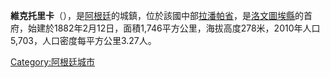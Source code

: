 '''維克托里卡'''（{{lang-es|Victorica}}），是[[阿根廷|阿根廷]]的城鎮，位於該國中部[[拉潘帕省|拉潘帕省]]，是[[洛文圖埃縣|洛文圖埃縣]]的首府，始建於1882年2月12日，面積1,746平方公里，海拔高度278米，2010年人口5,703，人口密度每平方公里3.27人。

{{coord|36|13|S|65|27|W|region:AR_type:city_source:kolossus-nlwiki|display=title}}

{{Argentina-geo-stub}}
[[Category:阿根廷城市|Category:阿根廷城市]]